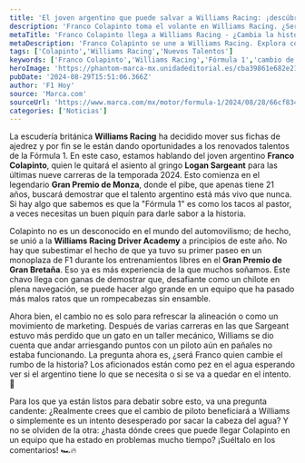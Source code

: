 ```yaml
---
title: 'El joven argentino que puede salvar a Williams Racing: ¡descúbrelo aquí!'
description: 'Franco Colapinto toma el volante en Williams Racing. ¿Será este cambio la clave para revivir al equipo británico en la Fórmula 1? Descúbrelo.'
metaTitle: 'Franco Colapinto llega a Williams Racing - ¿Cambia la historia?'
metaDescription: 'Franco Colapinto se une a Williams Racing. Explora cómo su llegada puede transformar al equipo en la F1 y lo que significa para el automovilismo argentino.'
tags: ['Colapinto','Williams Racing','Nuevos Talentos']
keywords: ['Franco Colapinto','Williams Racing','Fórmula 1','cambio de piloto','automovilismo argentino']
heroImage: 'https://phantom-marca-mx.unidadeditorial.es/cba39861e682e21fc159d98cd59ee502/resize/600/mx/assets/multimedia/imagenes/2024/08/28/17248667031394.jpg'
pubDate: '2024-08-29T15:51:06.366Z'
author: 'F1 Hoy'
source: 'Marca.com'
sourceUrl: 'https://www.marca.com/mx/motor/formula-1/2024/08/28/66cf8340268e3e8a188b456d.html'
categories: ['Noticias']
---
```

La escudería británica **Williams Racing** ha decidido mover sus fichas de ajedrez y por fin se le están dando oportunidades a los renovados talentos de la Fórmula 1. En este caso, estamos hablando del joven argentino **Franco Colapinto**, quien le quitará el asiento al gringo **Logan Sargeant** para las últimas nueve carreras de la temporada 2024. Esto comienza en el legendario **Gran Premio de Monza**, donde el pibe, que apenas tiene 21 años, buscará demostrar que el talento argentino está más vivo que nunca. Si hay algo que sabemos es que la "Fórmula 1" es como los tacos al pastor, a veces necesitas un buen piquín para darle sabor a la historia. 

Colapinto no es un desconocido en el mundo del automovilismo; de hecho, se unió a la **Williams Racing Driver Academy** a principios de este año. No hay que subestimar el hecho de que ya tuvo su primer paseo en un monoplaza de F1 durante los entrenamientos libres en el **Gran Premio de Gran Bretaña**. Eso ya es más experiencia de la que muchos soñamos. Este chavo llega con ganas de demostrar que, desafiante como un chilote en plena navegación, se puede hacer algo grande en un equipo que ha pasado más malos ratos que un rompecabezas sin ensamble.

Ahora bien, el cambio no es solo para refrescar la alineación o como un movimiento de marketing. Después de varias carreras en las que Sargeant estuvo más perdido que un gato en un taller mecánico, Williams se dio cuenta que andar arriesgando puntos con un piloto aún en pañales no estaba funcionando. La pregunta ahora es, ¿será Franco quien cambie el rumbo de la historia? Los aficionados están como pez en el agua esperando ver si el argentino tiene lo que se necesita o si se va a quedar en el intento. 🤔

Para los que ya están listos para debatir sobre esto, va una pregunta candente: ¿Realmente crees que el cambio de piloto beneficiará a Williams o simplemente es un intento desesperado por sacar la cabeza del agua? Y no se olviden de la otra: ¿hasta dónde crees que puede llegar Colapinto en un equipo que ha estado en problemas mucho tiempo? ¡Suéltalo en los comentarios! 🏎️🔥



